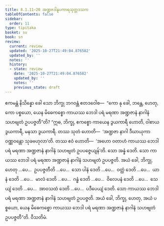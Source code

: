 ```yaml
---
title: 8.1.11–20 အဏ္ဍဇဒါနူပကာရသုတ္တဒသက
tableOfContents: false
sidebar:
  order: 11
type: tipitaka
basket: su
book: sn
review:
  current: review
  updated: '2025-10-27T21:49:04.876582'
  updated_by: ''
  notes: ''
  history:
  - state: review
    date: '2025-10-27T21:49:04.876582'
    updated_by: ''
    notes: ''
    previous_state: draft
---
```



<ReviewStatus review={frontmatter.review} showDetails={true} />

<HypothesisAnnotation frontmatter={frontmatter} />

<DynamicBreadcrumb />

<Division number="352–361" book="sn" e="ch" v="18" p="331">

<Paragraph number="1175" book="sn">
ဧကမန္တံ နိသိန္နော ခေါ သော ဘိက္ခု ဘဂဝန္တံ ဧတဒဝေါစ—  “ကော နု ခေါ, ဘန္တေ, ဟေတု, ကော ပစ္စယော, ယေန မိဓေကစ္စော ကာယဿ ဘေဒါ ပရံ မရဏာ အဏ္ဍဇာနံ နာဂါနံ သဟဗျတံ ဥပပဇ္ဇတီ”တိ?
</Paragraph>

<Paragraph number="1176" book="sn">
“ဣဓ, ဘိက္ခု, ဧကစ္စော ကာယေန ဒွယကာရီ ဟောတိ, ဝါစာယ ဒွယကာရီ, မနသာ ဒွယကာရီ. တဿ သုတံ ဟောတိ—  ‘အဏ္ဍဇာ နာဂါ ဒီဃာယုကာ ဝဏ္ဏဝန္တော သုခဗဟုလာ’တိ. တဿ ဧဝံ ဟောတိ—  ‘အဟော ဝတာဟံ ကာယဿ ဘေဒါ ပရံ မရဏာ အဏ္ဍဇာနံ နာဂါနံ သဟဗျတံ ဥပပဇ္ဇေယျန်’တိ. သော အန္နံ ဒေတိ. သော ကာယဿ ဘေဒါ ပရံ မရဏာ အဏ္ဍဇာနံ နာဂါနံ သဟဗျတံ ဥပပဇ္ဇတိ. အယံ ခေါ, ဘိက္ခု, ဟေတု …ပေ…  ဥပပဇ္ဇတီတိ …ပေ…  သော ပါနံ ဒေတိ …ပေ…  ဝတ္ထံ ဒေတိ …ပေ…  ယာနံ ဒေတိ …ပေ…  မာလံ ဒေတိ …ပေ…  ဂန္ဓံ ဒေတိ …ပေ…  ဝိလေပနံ ဒေတိ …ပေ…  သေယျံ ဒေတိ …ပေ…  အာဝသထံ ဒေတိ …ပေ…  ပဒီပေယျံ ဒေတိ. သော ကာယဿ ဘေဒါ ပရံ မရဏာ အဏ္ဍဇာနံ နာဂါနံ သဟဗျတံ ဥပပဇ္ဇတိ. အယံ ခေါ, ဘိက္ခု, ဟေတု, အယံ ပစ္စယော, ယေန မိဓေကစ္စော ကာယဿ ဘေဒါ ပရံ မရဏာ အဏ္ဍဇာနံ နာဂါနံ သဟဗျတံ ဥပပဇ္ဇတီ”တိ.

</Paragraph>
</Division>

<Paragraph number="1177" type="center" book="sn">
ဝီသတိမံ.
</Paragraph>
